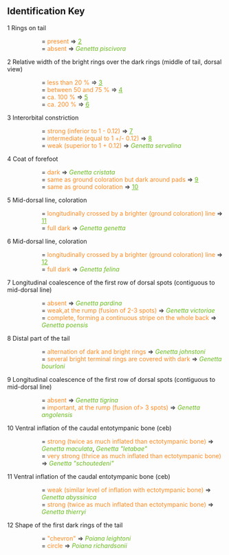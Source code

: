 == Identification Key==

<span id="anchor1"></span>1  Rings on tail
::::::= <span style="color:#fe8a22;">present</span><span style="color: black;"></span> &#8658; [[#anchor2|<span style="color:#67bb1b;"><u>2</u></span>]]
::::::= <span style="color:#fe8a22;">absent</span><span style="color: black;"></span> &#8658; <span style="color:#67bb1b;">''Genetta piscivora''</span>

<span id="anchor2"></span>2  Relative width of the bright rings over the dark rings (middle of tail, dorsal view)
::::::= <span style="color:#fe8a22;">less than 20 %</span><span style="color: black;"></span> &#8658; [[#anchor3|<span style="color:#67bb1b;"><u>3</u></span>]]
::::::= <span style="color:#fe8a22;">between 50 and 75 %</span><span style="color: black;"></span> &#8658; [[#anchor4|<span style="color:#67bb1b;"><u>4</u></span>]]
::::::= <span style="color:#fe8a22;">ca. 100 %</span><span style="color: black;"></span> &#8658; [[#anchor5|<span style="color:#67bb1b;"><u>5</u></span>]]
::::::= <span style="color:#fe8a22;">ca. 200 %</span><span style="color: black;"></span> &#8658; [[#anchor6|<span style="color:#67bb1b;"><u>6</u></span>]]

<span id="anchor3"></span>3  Interorbital constriction
::::::= <span style="color:#fe8a22;">strong (inferior to 1 - 0.12)</span><span style="color: black;"></span> &#8658; [[#anchor7|<span style="color:#67bb1b;"><u>7</u></span>]]
::::::= <span style="color:#fe8a22;">intermediate (equal to 1 +/- 0.12)</span><span style="color: black;"></span> &#8658; [[#anchor8|<span style="color:#67bb1b;"><u>8</u></span>]]
::::::= <span style="color:#fe8a22;">weak (superior to 1 + 0.12)</span><span style="color: black;"></span> &#8658; <span style="color:#67bb1b;">''Genetta servalina''</span>

<span id="anchor4"></span>4  Coat of forefoot
::::::= <span style="color:#fe8a22;">dark</span><span style="color: black;"></span> &#8658; <span style="color:#67bb1b;">''Genetta cristata''</span>
::::::= <span style="color:#fe8a22;">same as ground coloration but dark around pads</span><span style="color: black;"></span> &#8658; [[#anchor9|<span style="color:#67bb1b;"><u>9</u></span>]]
::::::= <span style="color:#fe8a22;">same as ground coloration</span><span style="color: black;"></span> &#8658; [[#anchor10|<span style="color:#67bb1b;"><u>10</u></span>]]

<span id="anchor5"></span>5  Mid-dorsal line, coloration
::::::= <span style="color:#fe8a22;">longitudinally crossed by a brighter (ground coloration) line</span><span style="color: black;"></span> &#8658; [[#anchor11|<span style="color:#67bb1b;"><u>11</u></span>]]
::::::= <span style="color:#fe8a22;">full dark</span><span style="color: black;"></span> &#8658; <span style="color:#67bb1b;">''Genetta genetta''</span>

<span id="anchor6"></span>6  Mid-dorsal line, coloration
::::::= <span style="color:#fe8a22;">longitudinally crossed by a brighter (ground coloration) line</span><span style="color: black;"></span> &#8658; [[#anchor12|<span style="color:#67bb1b;"><u>12</u></span>]]
::::::= <span style="color:#fe8a22;">full dark</span><span style="color: black;"></span> &#8658; <span style="color:#67bb1b;">''Genetta felina''</span>

<span id="anchor7"></span>7  Longitudinal coalescence of the first row of dorsal spots (contiguous to mid-dorsal line)
::::::= <span style="color:#fe8a22;">absent</span><span style="color: black;"></span> &#8658; <span style="color:#67bb1b;">''Genetta pardina''</span>
::::::= <span style="color:#fe8a22;">weak,at the rump (fusion of 2-3 spots)</span><span style="color: black;"></span> &#8658; <span style="color:#67bb1b;">''Genetta victoriae''</span>
::::::= <span style="color:#fe8a22;">complete, forming a continuous stripe on the whole back</span><span style="color: black;"></span> &#8658; <span style="color:#67bb1b;">''Genetta poensis''</span>

<span id="anchor8"></span>8  Distal part of the tail
::::::= <span style="color:#fe8a22;">alternation of dark and bright rings</span><span style="color: black;"></span> &#8658; <span style="color:#67bb1b;">''Genetta johnstoni''</span>
::::::= <span style="color:#fe8a22;">several bright terminal rings are covered with dark</span><span style="color: black;"></span> &#8658; <span style="color:#67bb1b;">''Genetta bourloni''</span>

<span id="anchor9"></span>9  Longitudinal coalescence of the first row of dorsal spots (contiguous to mid-dorsal line)
::::::= <span style="color:#fe8a22;">absent</span><span style="color: black;"></span> &#8658; <span style="color:#67bb1b;">''Genetta tigrina''</span>
::::::= <span style="color:#fe8a22;">important, at the rump (fusion of> 3 spots)</span><span style="color: black;"></span> &#8658; <span style="color:#67bb1b;">''Genetta angolensis''</span>

<span id="anchor10"></span>10  Ventral inflation of the caudal entotympanic bone (ceb)
::::::= <span style="color:#fe8a22;">strong (twice as much inflated than ectotympanic bone)</span><span style="color: black;"></span> &#8658; <span style="color:#67bb1b;">''Genetta maculata''</span>, <span style="color:#67bb1b;">''Genetta "letabae"''</span>
::::::= <span style="color:#fe8a22;">very strong (thrice as much inflated than ectotympanic bone)</span><span style="color: black;"></span> &#8658; <span style="color:#67bb1b;">''Genetta "schoutedeni"''</span>

<span id="anchor11"></span>11  Ventral inflation of the caudal entotympanic bone (ceb)
::::::= <span style="color:#fe8a22;">weak (similar level of inflation with ectotympanic bone)</span><span style="color: black;"></span> &#8658; <span style="color:#67bb1b;">''Genetta abyssinica''</span>
::::::= <span style="color:#fe8a22;">strong (twice as much inflated than ectotympanic bone)</span><span style="color: black;"></span> &#8658; <span style="color:#67bb1b;">''Genetta thierryi''</span>

<span id="anchor12"></span>12  Shape of the first dark rings of the tail
::::::= <span style="color:#fe8a22;">"chevron"</span><span style="color: black;"></span> &#8658; <span style="color:#67bb1b;">''Poiana leightoni''</span>
::::::= <span style="color:#fe8a22;">circle</span><span style="color: black;"></span> &#8658; <span style="color:#67bb1b;">''Poiana richardsonii''</span>
